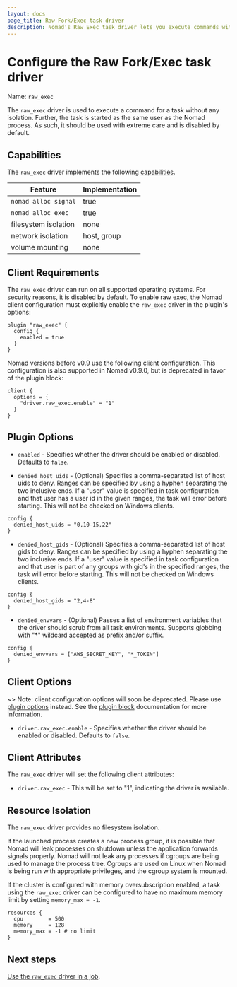 ```yaml
---
layout: docs
page_title: Raw Fork/Exec task driver
description: Nomad's Raw Exec task driver lets you execute commands with no resource isolation. Review the Isolated Fork/Exec task driver capabilities, plugin options, client requirements, and client attributes.
---
```


# Configure the Raw Fork/Exec task driver

Name: `raw_exec`

The `raw_exec` driver is used to execute a command for a task without any
isolation. Further, the task is started as the same user as the Nomad process.
As such, it should be used with extreme care and is disabled by default.

## Capabilities

The `raw_exec` driver implements the following [capabilities](/nomad/docs/concepts/plugins/task-drivers#capabilities-capabilities-error).

| Feature              | Implementation |
| -------------------- | -------------- |
| `nomad alloc signal` | true           |
| `nomad alloc exec`   | true           |
| filesystem isolation | none           |
| network isolation    | host, group    |
| volume mounting      | none           |

## Client Requirements

The `raw_exec` driver can run on all supported operating systems. For security
reasons, it is disabled by default. To enable raw exec, the Nomad client
configuration must explicitly enable the `raw_exec` driver in the plugin's options:

```
plugin "raw_exec" {
  config {
    enabled = true
  }
}
```

Nomad versions before v0.9 use the following client configuration. This configuration is
also supported in Nomad v0.9.0, but is deprecated in favor of the plugin block:

```
client {
  options = {
    "driver.raw_exec.enable" = "1"
  }
}
```

## Plugin Options

- `enabled` - Specifies whether the driver should be enabled or disabled.
  Defaults to `false`.

- `denied_host_uids` - (Optional) Specifies a comma-separated list of host uids to
  deny. Ranges can be specified by using a hyphen separating the two inclusive ends.
  If a "user" value is specified in task configuration and that user has a user id in
  the given ranges, the task will error before starting. This will not be checked on Windows
  clients.

```hcl
config {
  denied_host_uids = "0,10-15,22"
}
```

- `denied_host_gids` - (Optional) Specifies a comma-separated list of host gids to
  deny. Ranges can be specified by using a hyphen separating the two inclusive ends.
  If a "user" value is specified in task configuration and that user is part of
  any groups with gid's in the specified ranges, the task will error before
  starting. This will not be checked on Windows clients.

```hcl
config {
  denied_host_gids = "2,4-8"
}
```

- `denied_envvars` - (Optional) Passes a list of environment variables that
  the driver should scrub from all task environments. Supports globbing with "*"
  wildcard accepted as prefix and/or suffix.

```hcl
config {
  denied_envvars = ["AWS_SECRET_KEY", "*_TOKEN"]
}
```
## Client Options

~> Note: client configuration options will soon be deprecated. Please use
[plugin options][plugin-options] instead. See the [plugin block][plugin-block] documentation for more information.

- `driver.raw_exec.enable` - Specifies whether the driver should be enabled or
  disabled. Defaults to `false`.

## Client Attributes

The `raw_exec` driver will set the following client attributes:

- `driver.raw_exec` - This will be set to "1", indicating the driver is available.

## Resource Isolation

The `raw_exec` driver provides no filesystem isolation.

If the launched process creates a new process group, it is possible that
Nomad will leak processes on shutdown unless the application forwards signals
properly. Nomad will not leak any processes if cgroups are being used to
manage the process tree. Cgroups are used on Linux when Nomad is being run with
appropriate privileges, and the cgroup system is mounted.

If the cluster is configured with memory oversubscription enabled, a task using
the `raw_exec` driver can be configured to have no maximum memory limit by
setting `memory_max = -1`.

```hcl
resources {
  cpu        = 500
  memory     = 128
  memory_max = -1 # no limit
}
```

## Next steps

[Use the `raw_exec` driver in a job](/nomad/docs/job-declare/task-driver/raw_exec).

[hardening]: /nomad/docs/deploy/production/requirements#user-permissions
[service]: /nomad/docs/deploy/production/windows-service
[plugin-options]: #plugin-options
[plugin-block]: /nomad/docs/configuration/plugin

